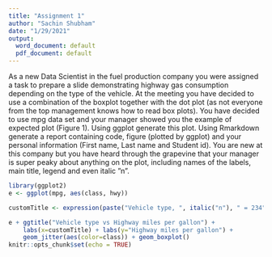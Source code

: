 ---
title: "Assignment 1"
author: "Sachin Shubham"
date: "1/29/2021"
output:
  word_document: default
  pdf_document: default
---

As a new Data Scientist in the fuel production company you were assigned a
task to prepare a slide demonstrating highway gas consumption depending on
the type of the vehicle. At the meeting you have decided to use a combination
of the boxplot together with the dot plot (as not everyone from the top management knows how to read box plots). You have decided to use mpg data set
and your manager showed you the example of expected plot (Figure 1). Using
ggplot generate this plot. Using Rmarkdown generate a report containing code,
figure (plotted by ggplot) and your personal information (First name, Last name
and Student id). You are new at this company but you have heard through the
grapevine that your manager is super peaky about anything on the plot, including names of the labels, main title, legend and even italic ”n”.

```{r}
library(ggplot2)
e <- ggplot(mpg, aes(class, hwy))

customTitle <- expression(paste("Vehicle type, ", italic("n"), " = 234"))

e + ggtitle("Vehicle type vs Highway miles per gallon") +
    labs(x=customTitle) + labs(y="Highway miles per gallon") +
    geom_jitter(aes(color=class)) + geom_boxplot()
knitr::opts_chunk$set(echo = TRUE)   
```





